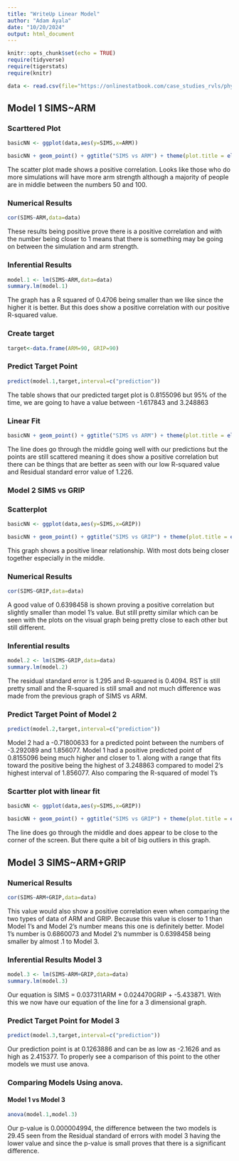 ```yaml
---
title: "WriteUp Linear Model"
author: "Adam Ayala"
date: "10/20/2024"
output: html_document
---
```



```r
knitr::opts_chunk$set(echo = TRUE)
require(tidyverse)
require(tigerstats)
require(knitr)

data <- read.csv(file="https://onlinestatbook.com/case_studies_rvls/physical_strength/data.txt",sep="",header=TRUE)  
```

## Model 1 SIMS~ARM
### Scarttered Plot
```r
basicNN <- ggplot(data,aes(y=SIMS,x=ARM))

```
```r
basicNN + geom_point() + ggtitle("SIMS vs ARM") + theme(plot.title = element_text(hjust = 0.5, size = 20))
```

The scatter plot made shows a positive correlation. Looks like those who do more simulations will have more arm strength although a majority of people are in middle between the numbers 50 and 100.

### Numerical Results

```r
cor(SIMS~ARM,data=data)
```
These results being positive prove there is a positive correlation and with the number being closer to 1 means that there is something may be going on between the simulation and arm strength.


### Inferential Results

```r
model.1 <- lm(SIMS~ARM,data=data)
summary.lm(model.1)
```

The graph has a R squared of 0.4706 being smaller than we like since the higher it is  better. But this does show a positive correlation with our positive R-squared value. 


### Create target

```r
target<-data.frame(ARM=90, GRIP=90)
```

### Predict Target Point
```r
predict(model.1,target,interval=c("prediction"))
```

The table shows that our predicted target plot is 0.8155096 but 95% of the time, we are going to have a value between -1.617843 and 3.248863

### Linear Fit
```r
basicNN + geom_point() + ggtitle("SIMS vs ARM") + theme(plot.title = element_text(hjust = 0.5, size = 20)) + geom_smooth(method=lm)
```

The line does go through the middle going well with our predictions but the points are still scattered meaning it does show a positive correlation but there can be things that are better as seen with our low R-squared value and Residual standard error value of 1.226.

### Model 2 SIMS vs GRIP
### Scatterplot
```r
basicNN <- ggplot(data,aes(y=SIMS,x=GRIP))

```

```r
basicNN + geom_point() + ggtitle("SIMS vs GRIP") + theme(plot.title = element_text(hjust = 0.5, size = 20))
```

This graph shows a positive linear relationship. With most dots being closer together especially in the middle.

### Numerical Results

```r
cor(SIMS~GRIP,data=data)
```

A good value of 0.6398458 is shown proving a positive correlation but slightly smaller than model 1's value. But still pretty similar which can be seen with the plots on the visual graph being pretty close to each other but still different.

### Inferential results

```r
model.2 <- lm(SIMS~GRIP,data=data)
summary.lm(model.2)
```

The residual standard error is 1.295 and R-squared is 0.4094. RST is still pretty small and the R-squared is still small and not much difference was made from the previous graph of SIMS vs ARM.

### Predict Target Point of Model 2

```r
predict(model.2,target,interval=c("prediction"))
```

Model 2 had a -0.71800633 for a predicted point between the numbers of -3.292089 and 1.856077. 
Model 1 had a positive predicted point of 0.8155096 being much higher and closer to 1. along with a range that fits toward the positive being the highest of 3.248863 compared to model 2's highest interval of 1.856077. Also comparing the R-squared of model 1's 

### Scartter plot with linear fit

```r
basicNN <- ggplot(data,aes(y=SIMS,x=GRIP))

```

```r
basicNN + geom_point() + ggtitle("SIMS vs GRIP") + theme(plot.title = element_text(hjust = 0.5, size = 20)) + geom_smooth(method=lm)
```

The line does go through the middle and does appear to be close to the corner of the screen. But there quite a bit of big outliers in this graph. 

## Model 3 SIMS~ARM+GRIP
### Numerical Results

```r
cor(SIMS~ARM+GRIP,data=data)
```

This value would also show a positive correlation even when comparing the two types of data of ARM and GRIP. Because this value is closer to 1 than Model 1's and Model 2's number means this one is definitely better. Model 1's number is 0.6860073 and Model 2's nummber is 0.6398458 being smaller by almost .1 to Model 3. 

### Inferential Results Model 3

```r
model.3 <- lm(SIMS~ARM+GRIP,data=data)
summary.lm(model.3)
```

Our equation is SIMS = 0.037311ARM +  0.024470GRIP + -5.433871. With this we now have our equation of the line for a 3 dimensional graph.



### Predict Target Point for Model 3

```r
predict(model.3,target,interval=c("prediction"))

```

Our prediction point is at 0.1263886 and can be as low as -2.1626 and as high as 2.415377. To properly see a comparison of this point to the other models we must use anova. 

### Comparing Models Using anova.
#### Model 1 vs Model 3

```r
anova(model.1,model.3)
```

Our p-value is 0.000004994, the difference between the two models is 29.45 seen from the Residual standard of errors with model 3 having the lower value and since the p-value is small proves that there is a significant difference. 

